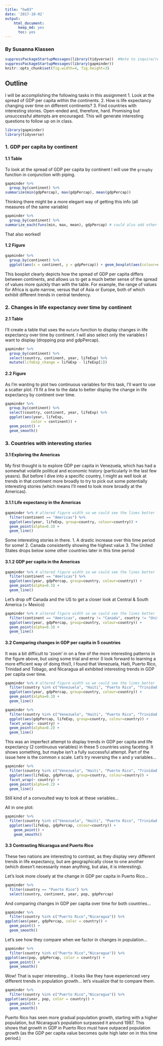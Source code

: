 ```yaml
---
title: "hw03"
date: '2017-10-02'
output: 
    html_document:
      keep_md: yes
      toc: yes
---
```


### By Susanna Klassen

```r
suppressPackageStartupMessages(library(tidyverse))  #Note to inquire/remind myself about the functionality of these options
suppressPackageStartupMessages(library(gapminder))
knitr::opts_chunk$set(fig.width=4, fig.height=3)
```


## Outline

I will be accomplishing the following tasks in this assignment
1. Look at the spread of GDP per capita within the continents.
2. How is life expectancy changing over time on different continents?
3. Find countries with interesting stories. Open-ended and, therefore, hard. Promising but unsuccessful attempts are encouraged. This will generate interesting questions to follow up on in class.

```r
library(gapminder)
library(tidyverse)
```


### 1. GDP per capita by continent

#### 1.1 Table

To look at the spread of GDP per capita by continent I will use the `groupby` function in conjunction with piping.

```r
gapminder %>%
  group_by(continent) %>%
summarize(min(gdpPercap), max(gdpPercap), mean(gdpPercap)) 
```

Thinking there might be a more elegant way of getting this info (all measures of the same variable)

```r
gapminder %>%
  group_by(continent) %>%
summarize_each(funs(min, max, mean), gdpPercap) # could also add other variables here if I wanted these same stats for multiple variables
```
That also worked!

#### 1.2 Figure

```r
gapminder %>%
  group_by(continent) %>%
  ggplot(aes(x = continent, y = gdpPercap)) + geom_boxplot(aes(colour=continent))
```

This boxplot clearly depicts how the spread of GDP per capita differs between continents, and allows us to get a much better sense of the spread of values more quickly than with the table. For example, the range of values for Africa is quite narrow, versus that of Asia or Europe, both of which exhibit different trends in central tendency. 

### 2. Changes in life expectancy over time by continent

#### 2.1 Table

I'll create a table that uses the `mutate` function to display changes in life expectancy over time by continent. I will also select only the variables I want to display (dropping pop and gdpPercap).

```r
gapminder %>%
  group_by(continent) %>%
  select(country, continent, year, lifeExp) %>%
  mutate(lifeExp_change = lifeExp - lifeExp[1])
```


#### 2.2 Figure

As I'm wanting to plot two continuous variables for this task, I'll want to use a scatter plot. I'll fit a line to the data to better display the change in life expectancy by continent over time. 

```r
gapminder %>%
  group_by(continent) %>%
  select(country, continent, year, lifeExp) %>%
  ggplot(aes(year, lifeExp,
            color = continent)) + 
  geom_point() +
  geom_smooth()
```


### 3. Countries with interesting stories

#### 3.1 Exploring the Americas

My first thought is to explore GDP per capita in Venezuela, which has had a somewhat volatile political and economic history (particularly in the last few yeasrs). But before I dive into a specific country, I might as well look at trends in that continent more broadly to try to pick out some potentially interesting stories (which means I'll need to look more broadly at the Americas).

#### 3.1.1 Life expectancy in the Americas


```r
gapminder %>% # altered figure width so we could see the lines better
  filter(continent == "Americas") %>%
  ggplot(aes(year, lifeExp, group=country, colour=country)) +
  geom_point(alpha=0.3) +
  geom_line()
```

Some interesting stories in there.
1. A drastic increase over this time period for some!
2. Canada consistently showing the highest value
3. The United States drops below some other countries later in this time period

#### 3.1.2 GDP per capita in the Americas

```r
gapminder %>% # altered figure width so we could see the lines better
  filter(continent == "Americas") %>%
  ggplot(aes(year, gdpPercap, group=country, colour=country)) +
  geom_point(alpha=0.3) +
  geom_line()
```

Let's drop off Canada and the US to get a closer look at Central & South America (+ Mexico)

```r
gapminder %>% # altered figure width so we could see the lines better
  filter(continent == "Americas", country != "Canada", country != "United States") %>%
  ggplot(aes(year, gdpPercap, group=country, colour=country)) +
  geom_point(alpha=0.3) +
  geom_line() 
```

#### 3.2 Comparing changes in GDP per capita in 5 countries

It was a bit difficult to 'zoom' in on a few of the more interesting patterns in the figure above, but using some trial and error (I look forward to learning a more efficient way of doing this!), I found that Venezuela, Haiti, Puerto Rico, Trinidad and Tobago, and Nicaragua all exhibited interesting trends in GDP per capita over time. 

```r
gapminder %>% # altered figure width so we could see the lines better
  filter(country %in% c("Venezuela", "Haiti", "Puerto Rico", "Trinidad and Tobago", "Nicaragua")) %>%
  ggplot(aes(year, gdpPercap, group=country, colour=country)) +
  geom_point(alpha=0.3) +
  geom_line() 
```


```r
gapminder %>% 
  filter(country %in% c("Venezuela", "Haiti", "Puerto Rico", "Trinidad and Tobago", "Nicaragua")) %>% 
  ggplot(aes(gdpPercap, lifeExp, group=country, colour=country)) +
  facet_wrap(~ country) +
  geom_point(alpha=0.2) +
  geom_line()
```
This was an imperfect attempt to display trends in GDP per capita and life expectancy (2 continuous variables) in these 5 countries using faceting. It shows something, but maybe isn't a fully successful attempt. Part of the issue here is the common x scale. Let's try reversing the x and y variables...

```r
gapminder %>% 
  filter(country %in% c("Venezuela", "Haiti", "Puerto Rico", "Trinidad and Tobago", "Nicaragua")) %>% 
  ggplot(aes(lifeExp, gdpPercap, group=country, colour=country)) +
  facet_wrap(~ country) +
  geom_point(alpha=0.2) +
  geom_line()
```

Still kind of a convoulted way to look at these variables...

All in one plot:

```r
gapminder %>% 
  filter(country %in% c("Venezuela", "Haiti", "Puerto Rico", "Trinidad and Tobago", "Nicaragua")) %>% 
  ggplot(aes(lifeExp, gdpPercap, colour=country)) +
    geom_point() +
    geom_smooth()
```

#### 3.3 Contrasting Nicaragua and Puerto Rico

These two nations are interesting to contrast, as they display very different trends in life expectancy, but are geographically close to one another (which doesn't necessarily mean anything, but alas, it is interesting).

Let's look more closely at the change in GDP per capita in Puerto Rico...

```r
gapminder %>%
  filter(country == "Puerto Rico") %>% 
  select(country, continent, year, pop, gdpPercap)
```

And comparing changes in GDP per capita over time for both countries...

```r
gapminder %>% 
  filter(country %in% c("Puerto Rico","Nicaragua")) %>% 
ggplot(aes(year, gdpPercap, color = country)) + 
  geom_point() +
  geom_smooth()
```

Let's see how they compare when we factor in changes in population...

```r
gapminder %>% 
  filter(country %in% c("Puerto Rico","Nicaragua")) %>% 
ggplot(aes(pop, gdpPercap, color = country)) + 
  geom_point() +
  geom_smooth()
```

Wow! That is super interesting... it looks like they have experienced very different trends in population growth... let's visualize that to compare them.

```r
gapminder %>% 
  filter(country %in% c("Puerto Rico","Nicaragua")) %>% 
ggplot(aes(year, pop, color = country)) + 
  geom_point() +
  geom_smooth()
```

Puerto Rico has seen more gradual population growth, starting with a higher population, but Nicaragua's population surpassed it around 1987. This shows that growth in GDP in Puerto Rico must have outpaced population growth (as the GDP per capita value becomes quite high later on in this time period.)


